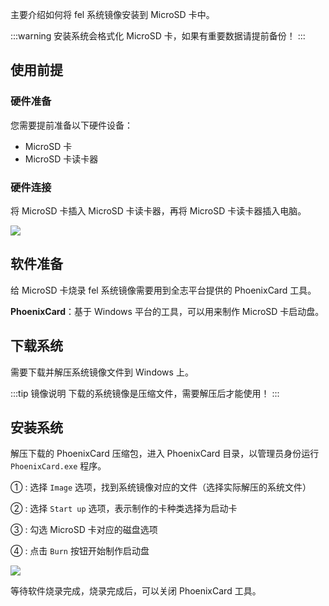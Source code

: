 主要介绍如何将 fel 系统镜像安装到 MicroSD 卡中。

:::warning
安装系统会格式化 MicroSD 卡，如果有重要数据请提前备份！
:::

## 使用前提

### 硬件准备

您需要提前准备以下硬件设备：

- MicroSD 卡
- MicroSD 卡读卡器

### 硬件连接

将 MicroSD 卡插入 MicroSD 卡读卡器，再将 MicroSD 卡读卡器插入电脑。

<div style={{ textAlign: "center" }}>
  <img
    src="/img/common/radxa-os/install-system/sd-reader.webp"
    style={{ width: "100%", maxWidth: "1200px" }}
  />
</div>

## 软件准备

给 MicroSD 卡烧录 fel 系统镜像需要用到全志平台提供的 PhoenixCard 工具。

**PhoenixCard**：基于 Windows 平台的工具，可以用来制作 MicroSD 卡启动盘。

## 下载系统

需要下载并解压系统镜像文件到 Windows 上。

:::tip 镜像说明
下载的系统镜像是压缩文件，需要解压后才能使用！
:::

## 安装系统

解压下载的 PhoenixCard 压缩包，进入 PhoenixCard 目录，以管理员身份运行 `PhoenixCard.exe` 程序。

① : 选择 `Image` 选项，找到系统镜像对应的文件（选择实际解压的系统文件）

② : 选择 `Start up` 选项，表示制作的卡种类选择为启动卡

③ : 勾选 MicroSD 卡对应的磁盘选项

④ : 点击 `Burn` 按钮开始制作启动盘

<div style={{textAlign: 'center'}}>
  <img src="/img/common/other-system/fel-image/phoenixcard-windows.webp" style={{width: '100%', maxWidth: '1200px'}} />
</div>

等待软件烧录完成，烧录完成后，可以关闭 PhoenixCard 工具。
